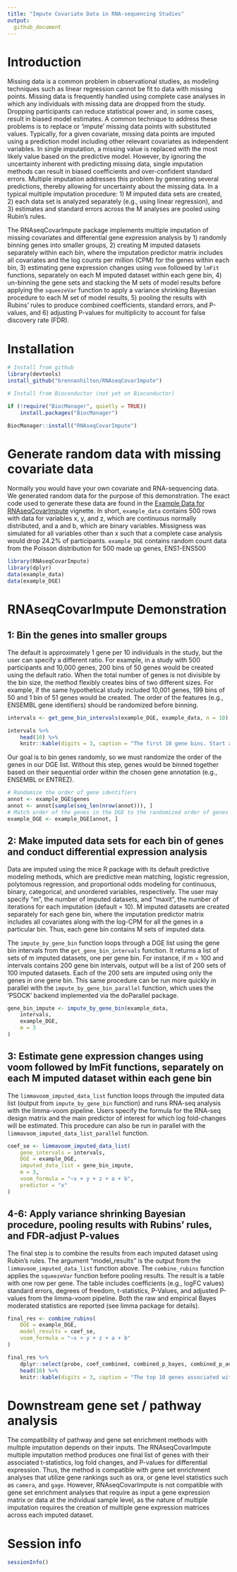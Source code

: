 ```yaml
---
title: "Impute Covariate Data in RNA-sequencing Studies"
output:
  github_document
---
```


# Introduction

Missing data is a common problem in observational studies, as modeling techniques such as linear regression cannot be fit to data with missing points. Missing data is frequently handled using complete case analyses in which any individuals with missing data are dropped from the study. Dropping participants can reduce statistical power and, in some cases, result in biased model estimates. A common technique to address these problems is to replace or ‘impute’ missing data points with substituted values. Typically, for a given covariate, missing data points are imputed using a prediction model including other relevant covariates as independent variables. In single imputation, a missing value is replaced with the most likely value based on the predictive model. However, by ignoring the uncertainty inherent with predicting missing data, single imputation methods can result in biased coefficients and over-confident standard errors. Multiple imputation addresses this problem by generating several predictions, thereby allowing for uncertainty about the missing data. In a typical multiple imputation procedure: 1) M imputed data sets are created, 2) each data set is analyzed separately (e.g., using linear regression), and 3) estimates and standard errors across the M analyses are pooled using Rubin’s rules. 

The RNAseqCovarImpute package implements multiple imputation of missing covariates and differential gene expression analysis by 1) randomly binning genes into smaller groups, 2) creating M imputed datasets separately within each bin, where the imputation predictor matrix includes all covariates and the log counts per million (CPM) for the genes within each bin, 3) estimating gene expression changes using `voom` followed by `lmFit` functions, separately on each M imputed dataset within each gene bin, 4) un-binning the gene sets and stacking the M sets of model results before applying the `squeezeVar` function to apply a variance shrinking Bayesian procedure to each M set of model results, 5) pooling the results with Rubins’ rules to produce combined coefficients, standard errors, and P-values, and 6) adjusting P-values for multiplicity to account for false discovery rate (FDR). 


# Installation

```r
# Install from github
library(devtools)
install_github("brennanhilton/RNAseqCovarImpute")

# Install from Bioconductor (not yet on Bioconductor)

if (!require("BiocManager", quietly = TRUE))
    install.packages("BiocManager")

BiocManager::install("RNAseqCovarImpute")
```

# Generate random data with missing covariate data

Normally you would have your own covariate and RNA-sequencing data. We generated random data for the purpose of this demonstration. The exact code used to generate these data are found in the [Example Data for RNAseqCovarImpute](Example_Data_for_RNAseqCovarImpute.html) vignette. In short, `example_data` contains 500 rows with data for variables x, y, and z, which are continuous normally distributed, and a and b, which are binary variables. Missigness was simulated for all variables other than x such that a complete case analysis would drop 24.2% of participants. `example_DGE` contains random count data from the Poisson distribution for 500 made up genes, ENS1-ENS500
```r
library(RNAseqCovarImpute)
library(dplyr)
data(example_data)
data(example_DGE)
```

# RNAseqCovarImpute Demonstration

## 1: Bin the genes into smaller groups
The default is approximately 1 gene per 10 individuals in the study, but the user can specify a different ratio. For example, in a study with 500 participants and 10,000 genes, 200 bins of 50 genes would be created using the default ratio. When the total number of genes is not divisible by the bin size, the method flexibly creates bins of two different sizes. For example, if the same hypothetical study included 10,001 genes, 199 bins of 50 and 1 bin of 51 genes would be created. The order of the features (e.g., ENSEMBL gene identifiers) should be randomized before binning. 

```r
intervals <- get_gene_bin_intervals(example_DGE, example_data, n = 10)
```

```r
intervals %>%
    head(10) %>%
    knitr::kable(digits = 3, caption = "The first 10 gene bins. Start and end columns indicate row numbers for the beginning and end of each bin. Number indicates the number of genes in each bin.")
```

Our goal is to bin genes randomly, so we must randomize the order of the genes in our DGE list. Without this step, genes would be binned together based on their sequential order within the chosen gene annotation (e.g., ENSEMBL or ENTREZ). 

```r
# Randomize the order of gene identifiers
annot <- example_DGE$genes
annot <- annot[sample(seq_len(nrow(annot))), ]
# Match order of the genes in the DGE to the randomized order of genes in the annotation
example_DGE <- example_DGE[annot, ]
```

## 2: Make imputed data sets for each bin of genes and conduct differential expression analysis

Data are imputed using the mice R package with its default predictive modeling methods, which are predictive mean matching, logistic regression, polytomous regression, and proportional odds modeling for continuous, binary, categorical, and unordered variables, respectively. The user may specify “m”, the number of imputed datasets, and “maxit”, the number of iterations for each imputation (default = 10). M imputed datasets are created separately for each gene bin, where the imputation predictor matrix includes all covariates along with the log-CPM for all the genes in a particular bin. Thus, each gene bin contains M sets of imputed data. 

The `impute_by_gene_bin` function loops through a DGE list using the gene bin intervals from the `get_gene_bin_intervals` function. It returns a list of sets of m imputed datasets, one per gene bin. For instance, if m = 100 and intervals contains 200 gene bin intervals, output will be a list of 200 sets of 100 imputed datasets. Each of the 200 sets are imputed using only the genes in one gene bin. This same procedure can be run more quickly in parallel with the `impute_by_gene_bin_parallel` function, which uses the 'PSOCK' backend implemented via the doParallel package.
```r
gene_bin_impute <- impute_by_gene_bin(example_data,
    intervals,
    example_DGE,
    m = 3
)
```

## 3: Estimate gene expression changes using voom followed by lmFit functions, separately on each M imputed dataset within each gene bin

The `limmavoom_imputed_data_list` function loops through the imputed data list (output from `impute_by_gene_bin` function) and runs RNA-seq analysis with the limma-voom pipeline. Users specify the formula for the RNA-seq design matrix and the main predictor of interest for which log fold-changes will be estimated. This procedure can also be run in parallel with the `limmavoom_imputed_data_list_parallel` function. 
```r
coef_se <- limmavoom_imputed_data_list(
    gene_intervals = intervals,
    DGE = example_DGE,
    imputed_data_list = gene_bin_impute,
    m = 3,
    voom_formula = "~x + y + z + a + b",
    predictor = "x"
)
```

## 4-6: Apply variance shrinking Bayesian procedure, pooling results with Rubins’ rules, and FDR-adjust P-values

The final step is to combine the results from each imputed dataset using Rubin's rules. The argument "model_results" is the output from the `limmavoom_imputed_data_list` function above. The `combine_rubins` function applies the `squeezeVar` function before pooling results. The result is a table with one row per gene. The table includes coefficients (e.g., logFC values) standard errors, degrees of freedom, t-statistics, P-Values, and adjusted P-values from the limma-voom pipeline. Both the raw and empirical Bayes moderated statistics are reported (see limma package for details). 
```r
final_res <- combine_rubins(
    DGE = example_DGE,
    model_results = coef_se,
    voom_formula = "~x + y + z + a + b"
)
```


```r
final_res %>%
    dplyr::select(probe, coef_combined, combined_p_bayes, combined_p_adj_bayes) %>%
    head(10) %>%
    knitr::kable(digits = 3, caption = "The top 10 genes associated with predictor x sorted by lowest P-value")
```

# Downstream gene set / pathway analysis

The compatibility of pathway and gene set enrichment methods with multiple imputation depends on their inputs. The RNAseqCovarImpute multiple imputation method produces one final list of genes with their associated t-statistics, log fold changes, and P-values for differential expression. Thus, the method is compatible with gene set enrichment analyses that utilize gene rankings such as ora, or gene level statistics such as `camera`, and `gage`. However, RNAseqCovarImpute is not compatible with gene set enrichment analyses that require as input a gene expression matrix or data at the individual sample level, as the nature of multiple imputation requires the creation of multiple gene expression matrices across each imputed dataset.

# Session info {.unnumbered}

```r
sessionInfo()
```


